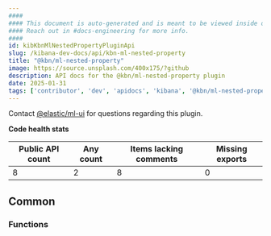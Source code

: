 ```yaml
---
####
#### This document is auto-generated and is meant to be viewed inside our experimental, new docs system.
#### Reach out in #docs-engineering for more info.
####
id: kibKbnMlNestedPropertyPluginApi
slug: /kibana-dev-docs/api/kbn-ml-nested-property
title: "@kbn/ml-nested-property"
image: https://source.unsplash.com/400x175/?github
description: API docs for the @kbn/ml-nested-property plugin
date: 2025-01-31
tags: ['contributor', 'dev', 'apidocs', 'kibana', '@kbn/ml-nested-property']
---
```




Contact [@elastic/ml-ui](https://github.com/orgs/elastic/teams/ml-ui) for questions regarding this plugin.

**Code health stats**

| Public API count  | Any count | Items lacking comments | Missing exports |
|-------------------|-----------|------------------------|-----------------|
| 8 | 2 | 8 | 0 |

## Common

### Functions
<DocDefinitionList data={kbnMlNestedPropertyObj.common.functions}/>

